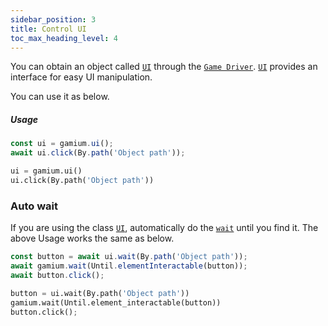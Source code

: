 ```yaml
---
sidebar_position: 3
title: Control UI
toc_max_heading_level: 4
---
```



You can obtain an object called [`UI`](api/client/typescript/classes/ui) through the [`Game Driver`](api/client/typescript/classes/gamium-client).
[`UI`](api/client/typescript/classes/ui) provides an interface for easy UI manipulation.

You can use it as below.

##### Usage

<Tabs groupId="language" defaultValue="ts">
<TabItem value="ts" label="TypeScript" default>

```ts
const ui = gamium.ui();
await ui.click(By.path('Object path'));
```

</TabItem>
<TabItem value="py" label="Python" default>

```python
ui = gamium.ui()
ui.click(By.path('Object path'))
```

</TabItem>
</Tabs>

### Auto wait

If you are using the class [`UI`](api/client/typescript/classes/ui), automatically do the [`wait`](api/client/typescript/classes/ui-element) until you find it.
The above Usage works the same as below.

<Tabs groupId="language" defaultValue="ts">
<TabItem value="ts" label="TypeScript" default>

```ts
const button = await ui.wait(By.path('Object path'));
await gamium.wait(Until.elementInteractable(button));
await button.click();
```

</TabItem>
<TabItem value="py" label="Python" default>

```python
button = ui.wait(By.path('Object path'))
gamium.wait(Until.element_interactable(button))
button.click();
```

</TabItem>
</Tabs>
